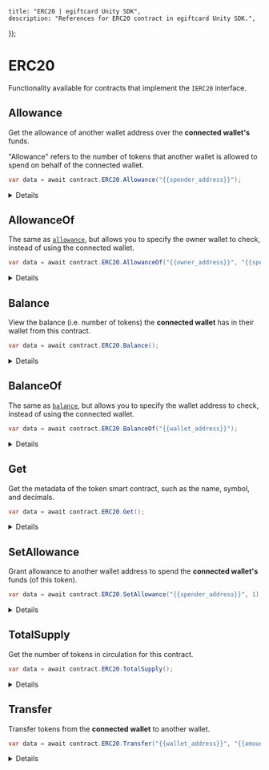 
	title: "ERC20 | egiftcard Unity SDK",
	description: "References for ERC20 contract in egiftcard Unity SDK.",
});

# ERC20

Functionality available for contracts that implement the `IERC20` interface.

## Allowance

Get the allowance of another wallet address over the **connected wallet's** funds.

"Allowance" refers to the number of tokens that another wallet is allowed to spend on behalf of the connected wallet.

```csharp
var data = await contract.ERC20.Allowance("{{spender_address}}");
```

<Details summary="Configuration">

#### spender

The address of the wallet to check the allowance of.

Must be a `string`.

### Return Value

A `CurrencyValue` struct is returned with the allowance available in the `value` property.

```csharp
{
  string name;
  string symbol;
  string decimals;
  string value;
  string displayValue;
}
```

</Details>

## AllowanceOf

The same as [`allowance`](#allowance), but allows you to specify the owner wallet to check, instead of using the connected wallet.

```csharp
var data = await contract.ERC20.AllowanceOf("{{owner_address}}", "{{spender_address}}");
```

<Details summary="Configuration">

#### owner

The address of the wallet that owns the funds.

Must be a `string`.

#### spender

The address of the wallet to check the allowance of.

Must be a `string`.

### Return Value

A `CurrencyValue` struct is returned with the allowance available in the `value` property.

```csharp
{
  string name;
  string symbol;
  string decimals;
  string value;
  string displayValue;
}
```

</Details>

## Balance

View the balance (i.e. number of tokens) the **connected wallet** has in their wallet from this contract.

```csharp
var data = await contract.ERC20.Balance();
```

<Details summary="Configuration">

### Return Value

A `CurrencyValue` struct is returned with the allowance available in the `value` property.

```csharp
{
  string name;
  string symbol;
  string decimals;
  string value;
  string displayValue;
}
```

</Details>

## BalanceOf

The same as [`balance`](#balance), but allows you to specify the wallet address to check, instead of using the connected wallet.

```csharp
var data = await contract.ERC20.BalanceOf("{{wallet_address}}");
```

<Details summary="Configuration">

#### address

The address of the wallet to check the balance of.

Must be a `string`.

### Return Value

A `CurrencyValue` struct is returned with the allowance available in the `value` property.

```csharp
{
  string name;
  string symbol;
  string decimals;
  string value;
  string displayValue;
}
```

</Details>

## Get

Get the metadata of the token smart contract, such as the name, symbol, and decimals.

```csharp
var data = await contract.ERC20.Get();
```

<Details summary="Configuration">

### Return Value

```csharp
{
  string name;
  string symbol;
  string decimals;
}
```

</Details>

## SetAllowance

Grant allowance to another wallet address to spend the **connected wallet's** funds (of this token).

```csharp
var data = await contract.ERC20.SetAllowance("{{spender_address}}", 1);
```

<Details summary="Configuration">

#### spender

The address of the wallet to grant allowance to.

Must be a `string`.

#### amount

The number of tokens to give as allowance.

Must be an `int`.

</Details>

## TotalSupply

Get the number of tokens in circulation for this contract.

```csharp
var data = await contract.ERC20.TotalSupply();
```

<Details summary="Configuration">

### Return Value

A `CurrencyValue` struct is returned with the allowance available in the `value` property.

```csharp
{
  string name;
  string symbol;
  string decimals;
}
```

</Details>

## Transfer

Transfer tokens from the **connected wallet** to another wallet.

```csharp
var data = await contract.ERC20.Transfer("{{wallet_address}}", "{{amount}}");
```

<Details summary="Configuration">

#### to

The address of the wallet to send the tokens to.

Must be a `string`.

#### amount

The amount of tokens to send.

Must be a `string`.

</Details>
